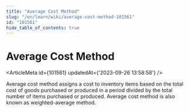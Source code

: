 ```yaml
---
title: "Average Cost Method"
slug: "/en/learn/wiki/average-cost-method-101561"
id: "101561"
hide_table_of_contents: true
---
```



# Average Cost Method

<ArticleMeta id={101561} updatedAt={'2023-09-26 13:58:58'} />
<div className='border-solid border-b border-t-0 my-4 border-[var(--ifm-color-gray-300)]' />

Average cost method assigns a cost to inventory items based on the total cost of goods purchased or produced in a period divided by the total number of items purchased or produced. Average cost method is also known as weighted-average method.
